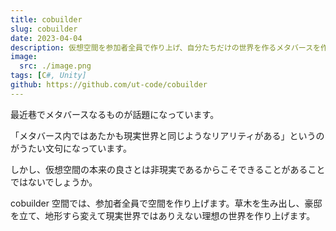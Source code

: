 ```yaml
---
title: cobuilder
slug: cobuilder
date: 2023-04-04
description: 仮想空間を参加者全員で作り上げ、自分たちだけの世界を作るメタバースを作ります
image:
  src: ./image.png
tags: [C#, Unity]
github: https://github.com/ut-code/cobuilder
---
```


最近巷でメタバースなるものが話題になっています。

「メタバース内ではあたかも現実世界と同じようなリアリティがある」というのがうたい文句になっています。

しかし、仮想空間の本来の良さとは非現実であるからこそできることがあることではないでしょうか。

cobuilder 空間では、参加者全員で空間を作り上げます。草木を生み出し、豪邸を立て、地形すら変えて現実世界ではありえない理想の世界を作り上げます。
